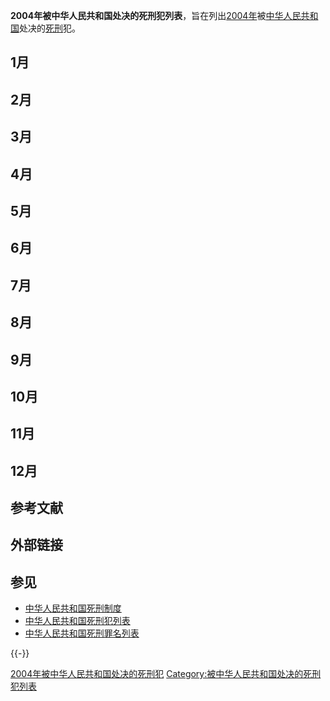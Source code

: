 {{unreferenced|time=2018-11-16T11:01:40+00:00}}
'''2004年被中华人民共和国处决的死刑犯列表'''，旨在列出[[2004年|2004年]]被[[中华人民共和国|中华人民共和国]]处决的[[死刑|死刑]]犯。

==1月==
{{中国死刑犯/H}}
{{中国死刑犯
|y=2004|m=1|d=9
|name=[[赵云霞|赵云霞]]
|身份=长子县色头镇赵家庄村农民
|gender=女
|民族=汉族
|by=1977|bm=9|bd=4
|case=投毒致2人死亡
|charge=[[故意杀人罪|故意杀人罪]]
|court1=山西省长治市中级人民法院
|court2=山西省高级人民法院
|court3=山西省高级人民法院
|court=山西省长治市中级人民法院
|place=[[长治市|长治市]]
|method=枪决
}}{{中国死刑犯/F}}
{{中国死刑犯/H}}
{{中国死刑犯
|y=2004|m=1|d=9
|name=[[陈刚|陈刚]]
|身份=
|gender=男
|民族=汉族
|by=1981|bm=1|bd=27
|case=绑架杀死一名9岁儿童
|charge=[[绑架罪|绑架罪]]
|court1=山西省长治市中级人民法院
|court2=山西省高级人民法院
|court3=山西省高级人民法院
|court=山西省长治市中级人民法院
|place=[[长治市|长治市]]
|method=枪决
}}{{中国死刑犯/F}}
{{中国死刑犯/H}}
{{中国死刑犯
|y=2004|m=1|d=9
|name=[[冯志宏|冯志宏]]
|身份=
|gender=男
|民族=汉族
|by=1974|bm=2|bd=26
|case=伙同赵华峰抢劫杀死一人
|charge=[[抢劫罪|抢劫罪]]、[[盗窃罪|盗窃罪]]、[[盗伐林木罪|盗伐林木罪]]
|court1=山西省长治市中级人民法院
|court2=山西省高级人民法院
|court3=山西省高级人民法院
|court=山西省长治市中级人民法院
|place=[[长治市|长治市]]
|method=枪决
}}{{中国死刑犯/F}}
{{中国死刑犯/H}}
{{中国死刑犯
|y=2004|m=1|d=9
|name=[[赵华峰|赵华峰]]
|身份=
|gender=男
|民族=汉族
|by=1973|bm=12|bd=31
|case=伙同冯志宏抢劫杀死一人
|charge=[[抢劫罪|抢劫罪]]、[[盗窃罪|盗窃罪]]、[[盗伐林木罪|盗伐林木罪]]
|court1=山西省长治市中级人民法院
|court2=山西省高级人民法院
|court3=山西省高级人民法院
|court=山西省长治市中级人民法院
|place=[[长治市|长治市]]
|method=枪决
}}{{中国死刑犯/F}}
{{中国死刑犯/H}}
{{中国死刑犯
|y=2004|m=1|d=9
|name=[[甘旺增|甘旺增]]
|身份=
|gender=男
|民族=汉族
|by=1972|bm=5|bd=19
|case=伙同他人共同抢劫出租车4辆，致3名被害人死亡、一人轻伤
|charge=[[抢劫罪|抢劫罪]]、[[盗窃罪|盗窃罪]]、[[盗伐林木罪|盗伐林木罪]]
|court1=山西省长治市中级人民法院
|court2=山西省高级人民法院
|court3=山西省高级人民法院
|court=山西省长治市中级人民法院
|place=[[长治市|长治市]]
|method=枪决
}}{{中国死刑犯/F}}

==2月==
{{中国死刑犯/H}}
{{中国死刑犯
|y=2004|m=2|d=12
|name=[[王怀忠|王怀忠]]
|身份=[[安徽省|安徽省]]副省长
|gender=男
|民族=汉族
|case=受贿517.1万元（其中275万元系索贿，在其问题暴露后仍3次索贿共计270万元，企图用索取的贿赂收买对其查办的人员）
|charge=[[受贿罪|受贿罪]]、[[巨额财产来源不明罪|巨额财产来源不明罪]]
|court1=山东省济南市中级人民法院
|court2=山东省高级人民法院
|court3=中华人民共和国最高人民法院
|court=山东省济南市中级人民法院
|place=[[济南市|济南市]]
|method=注射
}}{{中国死刑犯/F}}
{{中国死刑犯/H}}
{{中国死刑犯
|y=2004|m=2|d=14
|name=[[杨新海|杨新海]]
|gender=男
|户籍=[[河南省|河南省]][[正阳县|正阳县]]
|民族=汉族
|case=[[杨新海|杨新海连环抢劫、故意杀人、强奸案]]
|charge=[[抢劫罪|抢劫罪]]、[[故意杀人罪|故意杀人罪]]（杀死67人）、[[强奸罪|强奸罪]]（强奸23人）
|court1=河南省漯河市中级人民法院
|court3=河南省高级人民法院
|court=河南省漯河市中级人民法院
|place=[[漯河市|漯河市]]
|method=枪决
}}{{中国死刑犯/F}}
{{中国死刑犯/H}}
{{中国死刑犯
|y=2004|m=2|d=18
|name=[[梁小丹|梁小丹]]
|gender=男
|户籍=
|民族=汉族
|case=2002年4月2日伙同李某抢劫19岁的学生刘灿。刘灿奋起反抗，被梁刺了4刀，不治身亡
|charge=[[抢劫罪|抢劫罪]]、[[故意杀人罪|故意杀人罪]]（杀死1人）
|court1=辽宁省丹东市中级人民法院
|court2=
|court3=
|court=辽宁省丹东市中级人民法院
|place=[[丹东市|丹东市]]
|method=
}}{{中国死刑犯/F}}

==3月==
{{中国死刑犯/H}}
{{中国死刑犯
|y=2004|m=3|d=4
|name=李静
|gender=女
|民族=汉族
|case=携带614.3克海洛因从昆明火车站乘坐2060次旅客列车前往南宁
|charge=[[运输毒品罪|运输毒品罪]]
|court1=[[南宁铁路运输中级法院|柳州铁路运输中级法院]]
|court2=广西壮族自治区高级人民法院
|court3=广西壮族自治区高级人民法院
|court=[[南宁铁路运输中级法院|柳州铁路运输中级法院]]
|place=[[柳州市|柳州市]]
|method=枪决
}}{{中国死刑犯/F}}

==4月==
{{中国死刑犯/H}}
{{中国死刑犯
|name=[[钟仲|钟仲]]
|身份=[[海南省|海南省]]汇盛电子分色中心高管（其妻为董事长）
|gender=男
|户籍=[[海南省|海南省]][[海口市|海口市]]
|民族=汉族
|by=|bm=|bd=
|case=与银行工作人员勾结，诱使储户到银行存款后，使用伪造的转帐[[支票|支票]]和电汇凭证骗取存款，先后诈骗三家公司2500万元存款
|charge=[[金融凭证诈骗罪|金融凭证诈骗罪]]
|court1=海南省海口市中级人民法院
|court2=海南省高级人民法院
|court3=中华人民共和国最高人民法院
|court=海南省海口市中级人民法院
|y=2004|m=4|d=8
|place=[[海口市|海口市]]
|method=注射
}}{{中国死刑犯/F}}
{{中国死刑犯/H}}
{{中国死刑犯
|y=2004|m=4|d=8
|place=[[长沙市|长沙市]]
|method=枪决
|name=[[刘彻|刘彻]]
|身份=湖南省新华文化艺术品有限责任公司总经理
|gender=男
|户籍=
|民族=
|by=1963|bm=|bd=
|case=利用职务之便，采取虚增成本平账的手段，将1235万元公款直接转到其私人股票账户上，用于弥补个人炒股亏空。案发后，仅追回60余万元，造成直接经济损失1174万元。
|charge=[[贪污罪|贪污罪]]
|court1=湖南省长沙市中级人民法院
|court2=湖南省高级人民法院
|court3=中华人民共和国最高人民法院
|court=湖南省长沙市中级人民法院
}}{{中国死刑犯/F}}
{{中国死刑犯/H}}
{{中国死刑犯
|y=2004|m=4|d=8
|place=[[深圳市|深圳市]]
|method=枪决
|name=[[王海滨（罪犯）|王海滨]]
|身份=香港商人
|gender=男
|户籍={{HKG}}
|民族=
|by=|bm=|bd=
|case=1995年2月19日凌晨，王海滨纠集许建荣、洪勇、陆某和包某等五人到深圳阳光酒店绑架菲律宾华侨商人蔡某某与香港商人吴某，逼蔡某某吞服安眠药把他装进纸箱，租车送至华侨城海景花园某幢二十楼C座。开箱后见蔡某某已死亡，便将他拉至东部海岸海边掩埋。
|charge=[[绑架罪|绑架罪]]
|court1=广东省深圳市中级人民法院
|court2=广东省高级人民法院
|court3=中华人民共和国最高人民法院
|court=广东省深圳市中级人民法院
}}{{中国死刑犯/F}}
{{中国死刑犯/H}}
{{中国死刑犯
|name=[[秦敏|秦敏]]
|身份=[[哈尔滨工业大学|哈尔滨工业大学]]2001级本科生
|gender=女
|户籍=四川乐至县
|国籍={{PRC}}
|民族=汉族
|by=1985|bm=2|bd=18
|case=因对男友溺爱女儿冷落自己不满，于2003年4月12日投毒将男友的6岁女儿杀死
|charge=[[故意杀人罪|故意杀人罪]]
|court1=四川省德阳市中级人民法院
|court3=四川省高级人民法院
|court=四川省德阳市中级人民法院
|y=2004|m=4|d=28
|place=[[德阳市|德阳市]]
|method=枪决
}}{{中国死刑犯/F}}
{{中国死刑犯/H}}
{{中国死刑犯
|name=[[周兴安|周兴安]]
|身份=[[越南社会主义共和国|越南社会主义共和国]]公民
|gender=男
|户籍=
|国籍={{VNM}}
|民族=京族
|by=1969|bm=|bd=
|case=以自己的女友吴艳辉生病为名，将吴的好友刘瑞清骗到自己在东莞市东城区租住的房间，用斧头将刘打死，拿走刘身上的现金1000多元和一本银行存折。
|charge=[[抢劫罪|抢劫罪]]
|court1=广东省东莞市中级人民法院
|court2=广东省高级人民法院
|court=广东省东莞市中级人民法院
|y=2004|m=4|d=29
|place=[[东莞市|东莞市]]
|method=枪决
}}{{中国死刑犯/F}}

==5月==
{{中国死刑犯/H}}
{{中国死刑犯
|y=2004|m=5|d=27
|name=杨旭
|gender=男
|户籍=
|民族=
|case=杨旭、苟小强二人于2003年3月1日在天水市[[秦州区|秦城区]]天水郡“相约新星”美发美容中心将服务小姐周某杀害。同年8月伙同何军（一审判处[[死缓|死缓]]，二审改判无期徒刑）预谋绑架杀害人质勒索钱财，于8月12日以过生日为名义将杨旭初中同学邸某（甘肃某高校大三学生）骗至其家，将其迷昏后杀害，并对尸体进行奸污。而后三罪犯为灭口，于8月15日将苟小强父亲杀害后肢解掩埋。
|charge=[[故意杀人罪|故意杀人罪]]（杀死3人）
|court1=甘肃省天水市中级人民法院
|court2=甘肃省高级人民法院
|court3=甘肃省高级人民法院
|court=甘肃省天水市中级人民法院
|place=[[天水市|天水市]]
|method=注射
}}{{中国死刑犯/F}}
{{中国死刑犯/H}}
{{中国死刑犯
|y=2004|m=5|d=27
|name=苟小强
|gender=男
|户籍=
|民族=
|case=杨旭、苟小强二人于2003年3月1日在天水市[[秦州区|秦城区]]天水郡“相约新星”美发美容中心将服务小姐周某杀害。同年8月伙同何军（一审判处[[死缓|死缓]]，二审改判无期徒刑）预谋绑架杀害人质勒索钱财，于8月12日以过生日为名义将杨旭初中同学邸某（甘肃某高校大三学生）骗至其家，将其迷昏后杀害，并对尸体进行奸污。而后三罪犯为灭口，于8月15日将苟小强父亲杀害后肢解掩埋。
|charge=[[故意杀人罪|故意杀人罪]]（杀死3人）
|court1=甘肃省天水市中级人民法院
|court2=甘肃省高级人民法院
|court3=甘肃省高级人民法院
|court=甘肃省天水市中级人民法院
|place=[[天水市|天水市]]
|method=注射
}}{{中国死刑犯/F}}

==6月==
{{中国死刑犯/H}}
{{中国死刑犯
|name=[[李平苹|李平苹]]
|身份=万泉寺出租车公司司机
|gender=男
|户籍=
|民族=
|by=|bm=|bd=
|case=1995年5月27日，李平苹因违反工作纪律和工作消极被辞退，对该公司经理宋某某不满，携尖刀来到宋某某家，将宋某某一家三口扎死，并放火毁灭证据，还盗走价值人民币2560元的财物。2002年11月至2003年4月，李平苹先后嫖宿了4名“小姐”，在事后将对方杀死，并用尖刀将其中3名碎尸。
|charge=[[故意杀人罪|故意杀人罪]]（杀死7人）
|court1=北京市第一中级人民法院
|court3=北京市高级人民法院
|court=北京市第一中级人民法院
|y=2004|m=6|d=15
|place=[[北京市|北京市]]
|method=枪决
}}{{中国死刑犯/F}}
{{中国死刑犯/H}}
{{中国死刑犯
|name=[[卢秉增|卢秉增]]
|身份=农民
|gender=男
|户籍=
|民族=
|by=|bm=|bd=
|case=伙同在石景山打工的同乡江国奇、魏玉龙以及卢秉增、卢秉东兄弟乘银灰色捷达车，持玩具手枪和匕首尾随李某入室抢劫并将其杀害。
|charge=[[抢劫罪|抢劫罪]]
|court1=北京市第一中级人民法院
|court3=北京市高级人民法院
|court=北京市第一中级人民法院
|y=2004|m=6|d=15
|place=[[北京市|北京市]]
|method=枪决
}}{{中国死刑犯/F}}
{{中国死刑犯/H}}
{{中国死刑犯
|name=[[江国奇|江国奇]]
|身份=农民
|gender=男
|户籍=
|民族=
|by=|bm=|bd=
|case=伙同在石景山打工的同乡卢秉增、魏玉龙以及卢秉增、卢秉东兄弟乘银灰色捷达车，持玩具手枪和匕首尾随李某入室抢劫并将其杀害。
|charge=[[抢劫罪|抢劫罪]]（杀死1人）
|court1=北京市第一中级人民法院
|court3=北京市高级人民法院
|court=北京市第一中级人民法院
|y=2004|m=6|d=15
|place=[[北京市|北京市]]
|method=枪决
}}{{中国死刑犯/F}}
{{中国死刑犯/H}}
{{中国死刑犯
|name=[[宋国东|宋国东]]
|身份=
|gender=男
|户籍=
|民族=
|by=|bm=|bd=
|case=怀疑妻子与他人有不正当两性关系而杀死两人，并实施抢劫。
|charge=[[故意杀人罪|故意杀人罪]]（杀死2人）
|court1=北京市第一中级人民法院
|court3=北京市高级人民法院
|court=北京市第一中级人民法院
|y=2004|m=6|d=15
|place=[[北京市|北京市]]
|method=枪决
}}{{中国死刑犯/F}}
{{中国死刑犯
|name=[[马加爵|马加爵]]
|身份=[[云南大学|云南大学]]生化学院[[生物技术|生物技术]]专业2000级学生
|gender=男
|户籍=[[广西|广西]][[宾阳县|宾阳县]][[宾州镇|宾州镇]]马二村一队
|民族=汉族
|by=1981|bm=5|bd=4
|case=[[马加爵事件|马加爵故意杀人案]]（2004年2月23日锤死4同学）
|charge=[[故意杀人罪|故意杀人罪]]（杀死4人）
|court1=云南省昆明市中级人民法院
|court3=云南省高级人民法院
|court=云南省昆明市中级人民法院
|y=2004|m=6|d=17
|place=[[昆明市|昆明市]]
|method=枪决
}}{{中国死刑犯/F}}
{{中国死刑犯
|name=[[陈福兆|陈福兆]]
|身份=浙江省苍南县芦浦镇卫生院临床执业助理医师
|gender=男
|户籍=[[浙江省|浙江省]][[苍南县|苍南县]][[龙港市|龙港镇]]
|民族=
|by=1974|bm=11|bd=3
|case=因练习“[[法轮功|法轮功]]”产生幻觉，于2003年5月25日至6月26日间将大量毒鼠强掺入饮料中，在龙港镇宫后路、建新路、龙翔路等地将饮料发放给16名乞讨拾荒人员，致使16人全部中毒死亡（其中5月25日一人，6月5日三人，6月20日两人，6月24日三人，6月26日七人）；2003年6月27日上午，陈福兆将3包毒鼠强倒入龙港镇龙华寺厨房热水瓶中，致使1名女佛教信徒饮用开水后中毒死亡。
|charge=[[故意杀人罪|故意杀人罪]]（杀死17人）、[[投放危险物质罪|投放危险物质罪]]
|court1=浙江省温州市中级人民法院
|court2=浙江省高级人民法院
|court3=浙江省高级人民法院
|court=浙江省温州市中级人民法院
|y=2004|m=6|d=18
|place=[[温州市|温州市]]
|method=
}}{{中国死刑犯/F}}
{{中国死刑犯/H}}
{{中国死刑犯
|name=陈彩恋
|身份=泉州市炜胜制衣厂董事长
|gender=女
|民族=汉族
|case=1995年，陈彩恋联系广西南宁制药厂高级工程师林棋桐（已判刑），由其提供了冰毒的技术资料。1998年3月底，陈彩恋提供资金指使他人在上海等地购买制毒原料，先后在南安市梅山、石井等地进行制毒试验，尔后分成两地分别进行第一道、第二道工序生产，至2000年8月，共制造冰毒成品400余公斤，并全部托运到广东交给其弟陈文艺等人。
|charge=[[制造毒品罪|制造毒品罪]]
|court1=福建省泉州市中级人民法院
|court2=福建省高级人民法院
|court3=中华人民共和国最高人民法院
|court=福建省泉州市中级人民法院
|y=2004|m=6|d=24
|place=[[泉州市|泉州市]]
|method=枪决
}}{{中国死刑犯/F}}
{{中国死刑犯/H}}
{{中国死刑犯
|name=[[谭晓林_(1962年)|谭晓林]]
|身份=[[缅甸|缅甸]]大毒枭[[杨国栋|杨国栋]]女婿
|gender=男
|住=中国[[四川省|四川省]][[乐至县|乐至县]] 缅甸[[勐古|勐古]]地区
|民族=汉族
|国籍={{PRC}}
|by=1962|bm=12|bd=24
|case=向中国境内贩运大宗毒品55次
|charge=[[走私毒品罪|走私毒品罪]]（走私海洛因两吨以上）
|court1=云南省昆明市中级人民法院
|court2=云南省高级人民法院
|court3=云南省高级人民法院
|court=云南省昆明市中级人民法院
|y=2004|m=6|d=25
|place=[[昆明市|昆明市]]
|method=枪决
}}{{中国死刑犯/F}}
{{中国死刑犯/H}}
{{中国死刑犯
|name=方晓红
|身份=
|gender=女
|户籍=[[贵州省|贵州省]]
|民族=汉族
|by=1973
|case=为“报复”出轨的丈夫，2002年11月间分7次从广州购得海洛因共计900克，而后贩卖
|charge=[[贩卖毒品罪|贩卖毒品罪]]
|court1=福建省福州市中级人民法院
|court2=福建省高级人民法院
|court3=中华人民共和国最高人民法院
|court=福建省福州市中级人民法院
|y=2004|m=6|d=25
|place=[[福州市|福州市]]
|method=注射
}}
{{中国死刑犯
|name=叶月贞
|身份=
|gender=女
|民族=汉族
|case=和李某某于2002年初密谋携带毒品到广东省湛江市，同年4月23日出发前在广州被抓获，查获毒品913.58克
|charge=[[运输毒品罪|运输毒品罪]]
|court1=广东省广州市中级人民法院
|court2=
|court3=广东省高级人民法院
|court=广东省广州市中级人民法院
|y=2004|m=6|d=25
|place=[[广州市|广州市]]
|method=枪决
}}
{{中国死刑犯
|name=孙章富
|gender=男
|民族=汉族
|case=2002年8月25日上午，王桂等4人携带毒资28.9万元，驾两辆微型车前往昆明，从孙章富、李从英处购得海洛因3815克。在运输途中，几人先后被抓获归案
|charge=[[贩卖毒品罪|贩卖毒品罪]]
|court1=贵州省安顺市中级人民法院
|court2=
|court3=
|court=贵州省安顺市中级人民法院
|y=2004|m=6|d=25
|place=[[安顺市|安顺市]]
|method=枪决
}}
{{中国死刑犯
|name=李从英
|gender=女
|民族=汉族
|case=2002年8月25日上午，王桂等4人携带毒资28.9万元，驾两辆微型车前往昆明，从孙章富、李从英处购得海洛因3815克。在运输途中，几人先后被抓获归案
|charge=[[贩卖毒品罪|贩卖毒品罪]]
|court1=贵州省安顺市中级人民法院
|court2=
|court3=
|court=贵州省安顺市中级人民法院
|y=2004|m=6|d=25
|place=[[安顺市|安顺市]]
|method=枪决
}}
{{中国死刑犯
|name=王桂
|gender=女
|民族=汉族
|case=2002年8月25日上午，王桂等4人携带毒资28.9万元，驾两辆微型车前往昆明，从孙章富、李从英处购得海洛因3815克。在运输途中，几人先后被抓获归案
|charge=[[运输毒品罪|运输毒品罪]]
|court1=贵州省安顺市中级人民法院
|court2=
|court3=
|court=贵州省安顺市中级人民法院
|y=2004|m=6|d=25
|place=[[安顺市|安顺市]]
|method=枪决
}}

{{中国死刑犯/F}}

==7月==
{{中国死刑犯/H}}
{{中国死刑犯
|y=2004|m=7|d=9
|name=艾海提
|gender=男
|民族=
|case=携带382克海洛因准备乘坐攀枝花至北京的旅客列车到宝鸡，在[[攀枝花|攀枝花]]火车站被民警抓获。
|charge=[[贩卖毒品罪|贩卖毒品罪]]
|court1=成都铁路运输中级法院
|court2=
|court3=四川省高级人民法院
|court=成都铁路运输中级法院
|place=[[西昌市|西昌市]]
|method=注射
}}{{中国死刑犯/F}}
{{中国死刑犯/H}}
{{中国死刑犯
|y=2004|m=7|d=9
|name=肖洪波
|身份=原中国建设银行达州市分行达钢分理处副主任
|gender=男
|民族=
|case=采取直接收取客户现金不入帐、私刻他人印章、违规申报他人银行操作代码做假帐等手段，先后92次贪污公款人民币413余万元。贪污所得被其用于豪赌挥霍、包养情妇，造成369万余元无法追回。
|charge=[[贪污罪|贪污罪]]
|court1=四川省达州市中级人民法院
|court2=四川省高级人民法院
|court3=中华人民共和国最高人民法院
|court=四川省达州市中级人民法院
|place=[[达州市|达州市]]
|method=枪决
}}{{中国死刑犯/F}}
{{中国死刑犯/H}}
{{中国死刑犯
|y=2004|m=7|d=16
|name=尹双果
|gender=女
|国籍={{MMR}}
|case=2003年初,贵阳市人余某某(另案处理)打电话给尹双果,联系购买海洛因。双方商定价格后,余某某到云南瑞丽与尹见面,尹将332.5克海洛因卖给余。同年4月9日,余某某再次打电话给尹双果联系购买毒品。4月13日下午,余某某与买主携款在云南瑞丽新世纪宾馆与尹双果等人见面,商定了交易事宜。次日下午,尹双果等人携带2223.5克海洛因到宾馆交易时,被警方抓获
|charge=[[贩卖毒品罪|贩卖毒品罪]]
|court1=贵州省贵阳市中级人民法院
|court2=贵州省高级人民法院
|court3=
|court=贵州省贵阳市中级人民法院
|place=[[贵阳市|贵阳市]]
|method=枪决
}}{{中国死刑犯/F}}

==8月==
{{中国死刑犯/H}}
{{中国死刑犯
|y=2004|m=8|d=6
|name=[[俞和龙|俞和龙]]
|gender=男
|户籍=
|身份=福建省[[沙县|沙县]]林业局干部
|case=因房屋所有权纠纷，向女友身上浇泼汽油，在女友逃跑后追上女友并用打火机点火，将女友烧死
|charge=[[故意杀人罪|故意杀人罪]]（杀死1人）
|court1=福建省三明市中级人民法院
|court2=福建省高级人民法院
|court3=福建省高级人民法院
|court=福建省三明市中级人民法院
|place=[[三明市|三明市]]
|method=枪决
}}{{中国死刑犯/F}}
{{中国死刑犯/H}}
{{中国死刑犯
|y=2004|m=8|d=20
|name=[[祖峰|祖峰]]
|gender=男
|户籍=[[北京市|北京市]]
|身份=北京公达房地产公司副总经理
|case=[[首钢|首钢]]巨额存款被骗案
|charge=[[票据诈骗罪|票据诈骗罪]]、[[金融凭证诈骗罪|金融凭证诈骗罪]]（诈骗12849.8万元）
|court1=北京市第一中级人民法院
|court2=北京市高级人民法院
|court3=中华人民共和国最高人民法院
|court=北京市第一中级人民法院
|place=[[北京市|北京市]]
|method=枪决
}}{{中国死刑犯/F}}
{{中国死刑犯/H}}
{{中国死刑犯
|y=2004|m=8|d=20
|name=[[孙连生|孙连生]]
|gender=男
|户籍=[[北京市|北京市]]
|身份=北京市京雷工贸公司法定代表人
|case=[[首钢|首钢]]巨额存款被骗案
|charge=[[票据诈骗罪|票据诈骗罪]]、[[贷款诈骗罪|贷款诈骗罪]]（诈骗7000万元）
|court1=北京市第一中级人民法院
|court2=北京市高级人民法院
|court3=中华人民共和国最高人民法院
|court=北京市第一中级人民法院
|place=[[北京市|北京市]]
|method=枪决
}}{{中国死刑犯/F}}
{{中国死刑犯/H}}
{{中国死刑犯
|y=2004|m=8|d=20
|name=[[孙亮|孙亮]]
|gender=男
|户籍=[[北京市|北京市]]
|身份=孙连生之子
|case=[[首钢|首钢]]巨额存款被骗案
|charge=[[票据诈骗罪|票据诈骗罪]]、[[金融凭证诈骗罪|金融凭证诈骗罪]]（诈骗7500万元）
|court1=北京市第一中级人民法院
|court2=北京市高级人民法院
|court3=中华人民共和国最高人民法院
|court=北京市第一中级人民法院
|place=[[北京市|北京市]]
|method=枪决
}}{{中国死刑犯/F}}
{{中国死刑犯/H}}
{{中国死刑犯
|y=2004|m=8|d=20
|name=[[李义江|李义江]]
|gender=男
|户籍=[[新疆维吾尔自治区|新疆维吾尔自治区]]
|身份=[[北京理工大学|北京理工大学]]学生
|case=2002年某日在一家迪厅被四名男同性恋灌醉后虐待、强暴，遂产生报复之心，从2002年底至2003年初先后以约会名义将六名男同性恋诱骗杀害，并将被害者生殖器割掉
|charge=[[故意杀人罪|故意杀人罪]]（杀死6人）
|court1=北京市第一中级人民法院
|court2=北京市高级人民法院
|court3=北京市高级人民法院
|court=北京市第一中级人民法院
|place=[[北京市|北京市]]
|method=枪决
}}{{中国死刑犯/F}}
{{中国死刑犯/H}}
{{中国死刑犯
|y=2004|m=8|d=25
|name=汪学强
|gender=男
|民族=
|case=2004年5月26日，汪学强为筹集吸毒资金在乐山市中区致江路菜市场欲偷盗颜某的钱包时被发现。抓扯中，汪学强抽出随身携带的弹簧刀朝颜某胸部刺去，颜被送往医院抢救途中因伤势过重死亡。
|charge=[[抢劫罪|抢劫罪]]
|court1=四川省乐山市中级人民法院
|court2=四川省高级人民法院
|court3=四川省高级人民法院
|court=四川省乐山市中级人民法院
|place=[[乐山市|乐山市]]
|method=枪决
}}{{中国死刑犯/F}}
{{中国死刑犯/H}}
{{中国死刑犯
|y=2004|m=8|d=31
|name=[[乔本平|乔本平]]
|gender=男
|民族=汉族
|出生=[[吉林省|吉林省]][[梨树县|梨树县]]
|身份=[[吉林省国际经济贸易开发公司|吉林省国际经济贸易开发公司]]副总经理
|case=1993年至1996年间贪污公款共计841万余元，受贿224万余元，挪用公款390万元，分别用于其亲属做生意和本人购买股票。
|charge=[[贪污罪|贪污罪]]、[[受贿罪|受贿罪]]
|court1=吉林省长春市中级人民法院
|court2=吉林省高级人民法院
|court3=中华人民共和国最高人民法院
|court=吉林省长春市中级人民法院
|place=[[长春市|长春市]]
|method=注射
}}{{中国死刑犯/F}}

==9月==
{{中国死刑犯/H}}
{{中国死刑犯
|y=2004|m=9|d=9
|name=胡国华
|gender=男
|民族=
|case=胡国华因与范淑娥的不正当关系而与范淑娥未婚夫田振甲产生积怨，与范淑娥密谋杀死田振甲。由范淑娥将田振甲灌醉后诱骗至大武口区北沙湖中间一土堆后面，胡国华将事先准备好的汽油泼在田的身上点燃，随后又用菜刀向田的胳膊、头颈部连砍数刀。二人将田的尸体掩埋后逃离现场。
|charge=[[故意杀人罪|故意杀人罪]]（杀死1人）
|court1=宁夏回族自治区石嘴山市中级人民法院
|court2=宁夏回族自治区高级人民法院
|court3=宁夏回族自治区高级人民法院
|court=宁夏回族自治区石嘴山市中级人民法院
|place=[[石嘴山市|石嘴山市]]
|method=注射（宁夏首次）
}}{{中国死刑犯/F}}
{{中国死刑犯/H}}
{{中国死刑犯
|y=2004|m=9|d=9
|name=范淑娥
|gender=女
|民族=
|case=与胡国华密谋，将田振甲灌醉后诱骗至大武口区北沙湖中间一土堆后面，胡国华将事先准备好的汽油泼在田的身上点燃，随后又用菜刀向田的胳膊、头颈部连砍数刀。二人将田的尸体掩埋后逃离现场。
|charge=[[故意杀人罪|故意杀人罪]]（杀死1人）
|court1=宁夏回族自治区石嘴山市中级人民法院
|court2=宁夏回族自治区高级人民法院
|court3=宁夏回族自治区高级人民法院
|court=宁夏回族自治区石嘴山市中级人民法院
|place=[[石嘴山市|石嘴山市]]
|method=注射（宁夏首次）
}}{{中国死刑犯/F}}
{{中国死刑犯/H}}
{{中国死刑犯
|name=[[李国聚|李国聚]]
|身份=[[河南省|河南省]]南乐县元村镇蔡庄村村民
|gender=男
|户籍=[[河南省|河南省]]南乐县元村镇蔡庄村
|民族=汉族
|by=|bm=|bd=
|case=[[3·17”特大拐卖女婴案|3·17”特大拐卖女婴案]]：以介绍收养为名，向广西、安徽、河南等省区的农民、医护人员、农村接生人员收购多名女婴，卖到河北、山东和河南省的南乐、清丰、内黄、汤阴等地。
|charge=[[拐卖儿童罪|拐卖儿童罪]]（拐卖女婴120人）
|court1=河南省濮阳市中级人民法院
|court3=河南省高级人民法院
|court=河南省濮阳市中级人民法院
|y=2004|m=9|d=23
|place=[[濮阳市|濮阳市]]
|method=枪决
}}{{中国死刑犯/F}}

==10月==
{{中国死刑犯/H}}
{{中国死刑犯
|y=2004|m=10|d=15
|name=[[谭劲|谭劲]]
|身份=绵阳高新区众诚物资有限公司总经理
|gender=男
|户籍=
|民族=
|by=
|case=自2001年3月12日至6月29日，伙同李斌、杨开国等人利用虚假的171份海关代征增值税专用缴款书作为增值税进项税抵扣凭证，在没有任何实质性货物交易的情况下骗取国家税务机关增值税专用发票260份，先后给北京、上海、深圳、广州等共计25家公司虚开增值税专用发票178份，价税人民币1.9亿余元，税额人民币2760万余元。其中受票单位向当地国家税务局申报抵扣进项税合计2735.1万元，承平公司为此先后给谭劲好处费9.25万元。案发后，公安、税务机关向部分受票单位追回税款1101万余元，给国家造成税款损失高达1599万余元无法追回。
|charge=[[虚开增值税专用发票罪|虚开增值税专用发票罪]]
|court1=四川省绵阳市中级人民法院
|court2=四川省高级人民法院
|court3=中华人民共和国最高人民法院
|court=四川省绵阳市中级人民法院
|place=[[绵阳市|绵阳市]]
|method=枪决
}}{{中国死刑犯/F}}

{{中国死刑犯/H}}
{{中国死刑犯
|y=2004|m=10|d=19
|name=[[马秀琴|马秀琴]]
|身份=
|gender=女
|户籍=
|民族=
|by=1972
|case=贩卖20公斤毒品，并给甘肃的“老板”汇回毒资300万元。落网时查获毒品海洛因13199.8克，毒资12.37万元。
|charge=[[贩卖毒品罪|贩卖毒品罪]]
|court1=北京市第一中级人民法院
|court3=中华人民共和国最高人民法院
|court=北京市第一中级人民法院
|place=[[北京市|北京市]]
|method=枪决
}}{{中国死刑犯/F}}

==11月==
{{中国死刑犯/H}}
{{中国死刑犯
|name=[[李明君|李明君]]
|身份=
|gender=男
|户籍=
|民族=汉族
|by=|bm=|bd=
|case=2004年3月10日晚，李明君、张荣兴、高增江为抢劫汽车，采取撞车手段将驾驶宝马车的某公司女老板綦某挟持到[[栖霞市|栖霞市]]。因恐罪行败露，13日晚他们将綦某杀害并抛尸
|charge=[[故意杀人罪|故意杀人罪]]（杀死1人）、[[抢劫罪|抢劫罪]]
|court1=山东省青岛市中级人民法院
|court2=山东省高级人民法院
|court3=山东省高级人民法院
|court=山东省青岛市中级人民法院
|y=2004|m=11|d=10
|place=[[青岛市|青岛市]]
|method=枪决
}}{{中国死刑犯/F}}
{{中国死刑犯/H}}
{{中国死刑犯
|name=[[张荣兴|张荣兴]]
|身份=
|gender=男
|户籍=
|民族=汉族
|by=|bm=|bd=
|case=2004年3月10日晚，李明君、张荣兴、高增江为抢劫汽车，采取撞车手段将驾驶宝马车的某公司女老板綦某挟持到[[栖霞市|栖霞市]]。因恐罪行败露，13日晚他们将綦某杀害并抛尸
|charge=[[故意杀人罪|故意杀人罪]]（杀死1人）、[[抢劫罪|抢劫罪]]
|court1=山东省青岛市中级人民法院
|court2=山东省高级人民法院
|court3=山东省高级人民法院
|court=山东省青岛市中级人民法院
|y=2004|m=11|d=10
|place=[[青岛市|青岛市]]
|method=枪决
}}{{中国死刑犯/F}}
{{中国死刑犯/H}}
{{中国死刑犯
|name=[[高增江|高增江]]
|身份=
|gender=男
|户籍=
|民族=汉族
|by=|bm=|bd=
|case=2004年3月10日晚，李明君、张荣兴、高增江为抢劫汽车，采取撞车手段将驾驶宝马车的某公司女老板綦某挟持到[[栖霞市|栖霞市]]。因恐罪行败露，13日晚他们将綦某杀害并抛尸
|charge=[[故意杀人罪|故意杀人罪]]（杀死1人）、[[抢劫罪|抢劫罪]]
|court1=山东省青岛市中级人民法院
|court2=山东省高级人民法院
|court3=山东省高级人民法院
|court=山东省青岛市中级人民法院
|y=2004|m=11|d=10
|place=[[青岛市|青岛市]]
|method=枪决
}}{{中国死刑犯/F}}
{{中国死刑犯/H}}
{{中国死刑犯
|name=[[蔡青|蔡青]]
|身份=
|gender=男
|户籍=
|民族=
|by=1982|bm=11|bd=26
|case=2004年4月14日14时许在上海入室盗窃，刺死70岁老妇陆某，抢得2张中国建设银行储蓄存折、1张中国光大银行阳光卡等物品。窜至北京后于同年4月19日20时许在赵公口桥附近一过街天桥下抢劫时，持尖刀猛刺怀孕近7个月的刘女士的胸腹部数刀，致其当场死亡。第二天19时许再次持尖刀在北京天坛南门西侧再次抢劫一名女子的手机时被见义勇为的群众抓获。
|charge=[[抢劫罪|抢劫罪]]
|court1=北京市第二中级人民法院
|court3=北京市高级人民法院
|court=北京市第二中级人民法院
|y=2004|m=11|d=23
|place=[[北京市|北京市]]
|method=枪决
}}{{中国死刑犯/F}}
{{中国死刑犯/H}}
{{中国死刑犯
|name=[[马娟|马娟]]
|身份=河南省[[信阳市|信阳市]]358厂中学高三学生
|gender=女
|户籍=[[河南省|河南省]]信阳市浉河区
|民族=汉族
|by=1985|bm=1|bd=20
|case=因嫉妒校花王某的美貌和学习成绩而趁其他同学熟睡之机进入王某所在的寝室，将事先准备好的硫酸泼向王某床上之人的头部，结果误伤与王某同床而睡的张静，致其面部、颈部、左耳等多处严重烧伤而毁容
|charge=[[故意伤害罪|故意伤害罪]]
|court1=河南省信阳市中级人民法院
|court3=河南省高级人民法院
|court=河南省信阳市中级人民法院
|y=2004|m=11|d=24
|place=[[信阳市|信阳市]]
|method=枪决
}}{{中国死刑犯/F}}
{{中国死刑犯/H}}
{{中国死刑犯
|name=[[贾庆友|贾庆友]]
|身份=公交车司机
|gender=男
|户籍=
|民族=
|by=|bm=|bd=
|case=2004年9月20日清晨因携带不锈钢菜刀和匕首报复他人未遂，加之家庭经济负担重和认为“女儿在校不受重视”等原因产生砍学生泄私愤的念头，于当日早7时20分在送女儿上学时进入莒县第一实验小学，在该校教学楼四楼和三楼教室及走廊用菜刀先后砍伤尹某等24名学生。
|charge=[[故意杀人罪|故意杀人罪]]
|court1=山东省日照市中级人民法院
|court2=山东省高级人民法院
|court3=山东省高级人民法院
|court=山东省日照市中级人民法院
|y=2004|m=11|d=24
|place=[[日照市|日照市]]
|method=枪决
}}{{中国死刑犯/F}}
{{中国死刑犯/H}}
{{中国死刑犯
|name=[[王保辉|王保辉]]
|身份=
|gender=男
|户籍=
|民族=
|by=1982|bm=|bd=
|case=2004年7月23日晚，王保辉携带剔骨刀等作案工具，窜至日照市东港区某幼儿园盗窃未果，持刀挟持一名女教师到其出租屋内，强奸后杀人碎尸，抛尸于该市东港区营子河及某坟场。2004年8月5日，王保辉再次窜入日照市某幼儿园强奸该园教师两人，并抢劫现金及物品，总价值440元。
|charge=[[故意杀人罪|故意杀人罪]]（杀死1人）、[[强奸罪|强奸罪]]、[[抢劫罪|抢劫罪]]、[[盗窃罪|盗窃罪]]
|court1=山东省日照市中级人民法院
|court2=
|court3=山东省高级人民法院
|court=山东省日照市中级人民法院
|y=2004|m=11|d=26
|place=[[日照市|日照市]]
|method=枪决
}}{{中国死刑犯/F}}

==12月==
{{中国死刑犯/H}}
{{中国死刑犯
|name=[[林福久|林福久]]
|身份=鞍山市公安局[[国保|内保]]分局局长
|gender=男
|户籍=
|民族=汉族
|by=|bm=|bd=
|case=勒索当地商户576万元，收受商户贿赂57万元
|charge=[[受贿罪|受贿罪]]
|court1=辽宁省鞍山市中级人民法院
|court2=辽宁省高级人民法院
|court3=中华人民共和国最高人民法院
|court=辽宁省鞍山市中级人民法院
|y=2004|m=12|d=24
|place=[[鞍山市|鞍山市]]
|method=注射
}}{{中国死刑犯/F}}

==参考文献==
{{Reflist}}

==外部链接==

==参见==
*[[中华人民共和国死刑制度|中华人民共和国死刑制度]]
*[[中华人民共和国死刑犯列表|中华人民共和国死刑犯列表]]
*[[中华人民共和国死刑罪名列表|中华人民共和国死刑罪名列表]]

{{-}}
{{中华人民共和国死刑}}

[[Category:2004年被中华人民共和国处决的死刑犯|]]
[[Category:被中华人民共和国处决的死刑犯列表|Category:被中华人民共和国处决的死刑犯列表]]